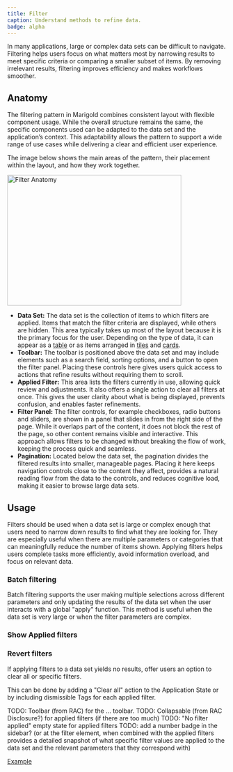 ```yaml
---
title: Filter
caption: Understand methods to refine data.
badge: alpha
---
```


In many applications, large or complex data sets can be difficult to navigate. Filtering helps users focus on what matters most by narrowing results to meet specific criteria or comparing a smaller subset of items. By removing irrelevant results, filtering improves efficiency and makes workflows smoother.

## Anatomy

The filtering pattern in Marigold combines consistent layout with flexible component usage. While the overall structure remains the same, the specific components used can be adapted to the data set and the application’s context. This adaptability allows the pattern to support a wide range of use cases while delivering a clear and efficient user experience.

The image below shows the main areas of the pattern, their placement within the layout, and how they work together.

<Image
  className="mx-auto"
  src="/filter/filter-anatomy.svg"
  alt="Filter Anatomy"
  width="400"
  height="300"
/>

- **Data Set:** The data set is the collection of items to which filters are applied. Items that match the filter criteria are displayed, while others are hidden. This area typically takes up most of the layout because it is the primary focus for the user. Depending on the type of data, it can appear as a [table](/components/collection/table) or as items arranged in [tiles](/components/layout/tiles) and [cards](/components/content/card).
- **Toolbar:** The toolbar is positioned above the data set and may include elements such as a search field, sorting options, and a button to open the filter panel. Placing these controls here gives users quick access to actions that refine results without requiring them to scroll.
- **Applied Filter:** This area lists the filters currently in use, allowing quick review and adjustments. It also offers a single action to clear all filters at once. This gives the user clarity about what is being displayed, prevents confusion, and enables faster refinements.
- **Filter Panel:** The filter controls, for example checkboxes, radio buttons and sliders, are shown in a panel that slides in from the right side of the page. While it overlaps part of the content, it does not block the rest of the page, so other content remains visible and interactive. This approach allows filters to be changed without breaking the flow of work, keeping the process quick and seamless.
- **Pagination:** Located below the data set, the pagination divides the filtered results into smaller, manageable pages. Placing it here keeps navigation controls close to the content they affect, provides a natural reading flow from the data to the controls, and reduces cognitive load, making it easier to browse large data sets.

## Usage

Filters should be used when a data set is large or complex enough that users need to narrow down results to find what they are looking for. They are especially useful when there are multiple parameters or categories that can meaningfully reduce the number of items shown. Applying filters helps users complete tasks more efficiently, avoid information overload, and focus on relevant data.

### Batch filtering

Batch filtering supports the user making multiple selections across different parameters and only updating the results of the data set when the user interacts with a global "apply" function. This method is useful when the data set is very large or when the filter parameters are complex.

### Show Applied filters

### Revert filters

If applying filters to a data set yields no results, offer users an option to clear all or specific filters.

This can be done by adding a "Clear all" action to the Application State or by including dismissible Tags for each applied filter.

TODO: Toolbar (from RAC) for the ... toolbar.
TODO: Collapsable (from RAC Disclosure?) for applied filters (if there are too much)
TODO: "No filter applied" empty state for applied filters
TODO: add a number badge in the sidebar? (or at the filter element, when combined with the applied filters provides a detailed snapshot of what specific filter values are applied to the data set and the relevant parameters that they correspond with)

[Example](/pattern/filter)
